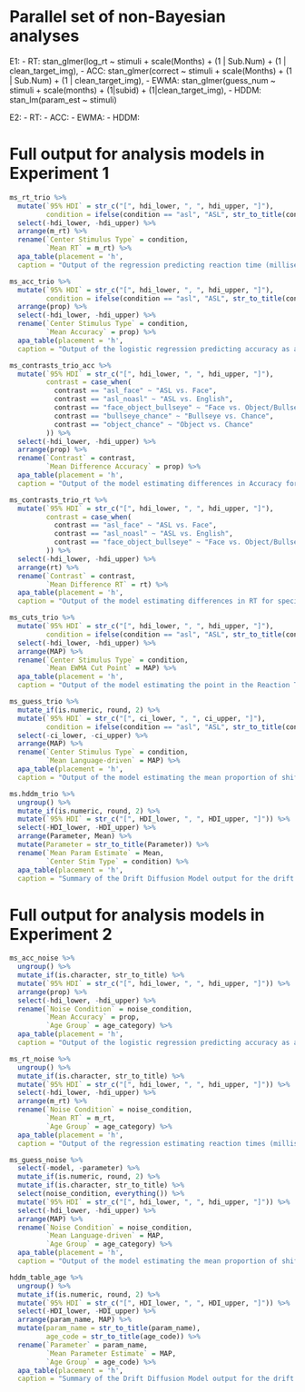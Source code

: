# Parallel set of non-Bayesian analyses

E1: 
- RT: stan_glmer(log_rt ~ stimuli + scale(Months) + (1 | Sub.Num) + (1 | clean_target_img), 
- ACC: stan_glmer(correct ~ stimuli + scale(Months) + (1 | Sub.Num) + (1 | clean_target_img), 
- EWMA: stan_glmer(guess_num ~ stimuli + scale(months) + (1|subid) + (1|clean_target_img),
- HDDM: stan_lm(param_est ~ stimuli)

E2: 
- RT: 
- ACC: 
- EWMA: 
- HDDM: 

# Full output for analysis models in Experiment 1

```r
ms_rt_trio %>% 
  mutate(`95% HDI` = str_c("[", hdi_lower, ", ", hdi_upper, "]"),
         condition = ifelse(condition == "asl", "ASL", str_to_title(condition))) %>% 
  select(-hdi_lower, -hdi_upper) %>% 
  arrange(m_rt) %>% 
  rename(`Center Stimulus Type` = condition,
         `Mean RT` = m_rt) %>% 
  apa_table(placement = 'h',
  caption = "Output of the regression predicting reaction time (milliseconds) as a function of center stimulus type in Experiment 1.")
```

```r
ms_acc_trio %>% 
  mutate(`95% HDI` = str_c("[", hdi_lower, ", ", hdi_upper, "]"),
         condition = ifelse(condition == "asl", "ASL", str_to_title(condition))) %>% 
  arrange(prop) %>% 
  select(-hdi_lower, -hdi_upper) %>% 
  rename(`Center Stimulus Type` = condition,
         `Mean Accuracy` = prop) %>% 
  apa_table(placement = 'h',
  caption = "Output of the logistic regression predicting accuracy as a function of center stimulus type in Experiment 1.")
```

```r
ms_contrasts_trio_acc %>% 
  mutate(`95% HDI` = str_c("[", hdi_lower, ", ", hdi_upper, "]"),
         contrast = case_when(
           contrast == "asl_face" ~ "ASL vs. Face",
           contrast == "asl_noasl" ~ "ASL vs. English",
           contrast == "face_object_bullseye" ~ "Face vs. Object/Bullseye",
           contrast == "bullseye_chance" ~ "Bullseye vs. Chance",
           contrast == "object_chance" ~ "Object vs. Chance"
         )) %>% 
  select(-hdi_lower, -hdi_upper) %>% 
  arrange(prop) %>% 
  rename(`Contrast` = contrast,
         `Mean Difference Accuracy` = prop) %>% 
  apa_table(placement = 'h',
  caption = "Output of the model estimating differences in Accuracy for specific contrasts of interest in Experiment 1.")
```

```r
ms_contrasts_trio_rt %>% 
  mutate(`95% HDI` = str_c("[", hdi_lower, ", ", hdi_upper, "]"),
         contrast = case_when(
           contrast == "asl_face" ~ "ASL vs. Face",
           contrast == "asl_noasl" ~ "ASL vs. English",
           contrast == "face_object_bullseye" ~ "Face vs. Object/Bullseye"
         )) %>% 
  select(-hdi_lower, -hdi_upper) %>% 
  arrange(rt) %>% 
  rename(`Contrast` = contrast,
         `Mean Difference RT` = rt) %>% 
  apa_table(placement = 'h',
  caption = "Output of the model estimating differences in RT for specific contrasts of interest in Experiment 1.")
```

```r
ms_cuts_trio %>% 
  mutate(`95% HDI` = str_c("[", hdi_lower, ", ", hdi_upper, "]"),
         condition = ifelse(condition == "asl", "ASL", str_to_title(condition))) %>% 
  select(-hdi_lower, -hdi_upper) %>% 
  arrange(MAP) %>% 
  rename(`Center Stimulus Type` = condition,
         `Mean EWMA Cut Point` = MAP) %>% 
  apa_table(placement = 'h',
  caption = "Output of the model estimating the point in the Reaction Time distribution when children's Exponentially Weighted Moving Average statistic crossed the pre-defined guessing threshold for the ASL and Face center stimulus types in Experiment 1.")
```

```r
ms_guess_trio %>% 
  mutate_if(is.numeric, round, 2) %>% 
  mutate(`95% HDI` = str_c("[", ci_lower, ", ", ci_upper, "]"),
         condition = ifelse(condition == "asl", "ASL", str_to_title(condition))) %>% 
  select(-ci_lower, -ci_upper) %>% 
  arrange(MAP) %>% 
  rename(`Center Stimulus Type` = condition,
         `Mean Language-driven` = MAP) %>% 
  apa_table(placement = 'h',
  caption = "Output of the model estimating the mean proportion of shifts categorized as language-driven by the Exponentially Weighted Moving Average model for the ASL and Face center stimulus types in Experiment 1.")
```

```r
ms.hddm_trio %>% 
  ungroup() %>% 
  mutate_if(is.numeric, round, 2) %>% 
  mutate(`95% HDI` = str_c("[", HDI_lower, ", ", HDI_upper, "]")) %>% 
  select(-HDI_lower, -HDI_upper) %>% 
  arrange(Parameter, Mean) %>% 
  mutate(Parameter = str_to_title(Parameter)) %>% 
  rename(`Mean Param Estimate` = Mean,
         `Center Stim Type` = condition) %>% 
  apa_table(placement = 'h',
  caption = "Summary of the Drift Diffusion Model output for the drift rate and boundary separation parameters for both all four center stimulus types in Experiment 1.")
```

# Full output for analysis models in Experiment 2

```r
ms_acc_noise %>% 
  ungroup() %>% 
  mutate_if(is.character, str_to_title) %>% 
  mutate(`95% HDI` = str_c("[", hdi_lower, ", ", hdi_upper, "]")) %>% 
  arrange(prop) %>% 
  select(-hdi_lower, -hdi_upper) %>% 
  rename(`Noise Condition` = noise_condition,
         `Mean Accuracy` = prop,
         `Age Group` = age_category) %>% 
  apa_table(placement = 'h',
  caption = "Output of the logistic regression predicting accuracy as a function of noise condition and age group in Experiment 2.")
```

```r
ms_rt_noise %>% 
  ungroup() %>% 
  mutate_if(is.character, str_to_title) %>% 
  mutate(`95% HDI` = str_c("[", hdi_lower, ", ", hdi_upper, "]")) %>% 
  select(-hdi_lower, -hdi_upper) %>% 
  arrange(m_rt) %>% 
  rename(`Noise Condition` = noise_condition,
         `Mean RT` = m_rt,
         `Age Group` = age_category) %>% 
  apa_table(placement = 'h',
  caption = "Output of the regression estimating reaction times (milliseconds) as a function of noise condition and age group in Experiment 2.")
```

```r
ms_guess_noise %>% 
  select(-model, -parameter) %>% 
  mutate_if(is.numeric, round, 2) %>% 
  mutate_if(is.character, str_to_title) %>% 
  select(noise_condition, everything()) %>% 
  mutate(`95% HDI` = str_c("[", hdi_lower, ", ", hdi_upper, "]")) %>% 
  select(-hdi_lower, -hdi_upper) %>% 
  arrange(MAP) %>% 
  rename(`Noise Condition` = noise_condition,
         `Mean Language-driven` = MAP,
         `Age Group` = age_category) %>% 
  apa_table(placement = 'h',
  caption = "Output of the model estimating the mean proportion of shifts categorized as language-driven by the Exponentially Weighted Moving Average model for the each noise condition and age group in Experiment 2.")
```

```r
hddm_table_age %>% 
  ungroup() %>% 
  mutate_if(is.numeric, round, 2) %>% 
  mutate(`95% HDI` = str_c("[", HDI_lower, ", ", HDI_upper, "]")) %>% 
  select(-HDI_lower, -HDI_upper) %>% 
  arrange(param_name, MAP) %>% 
  mutate(param_name = str_to_title(param_name),
         age_code = str_to_title(age_code)) %>% 
  rename(`Parameter` = param_name,
         `Mean Parameter Estimate` = MAP,
         `Age Group` = age_code) %>% 
  apa_table(placement = 'h',
  caption = "Summary of the Drift Diffusion Model output for the drift rate and boundary separation parameters for both processing contexts and age groups in Experiment 2.")
```